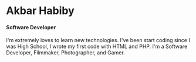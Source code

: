 # Akbar Habiby
#### Software Developer

I'm extremely loves to learn new technologies. I've been start coding since I was High School, I wrote my first code with HTML and PHP. I'm a Software Developer, Filmmaker, Photographer, and Gamer.
